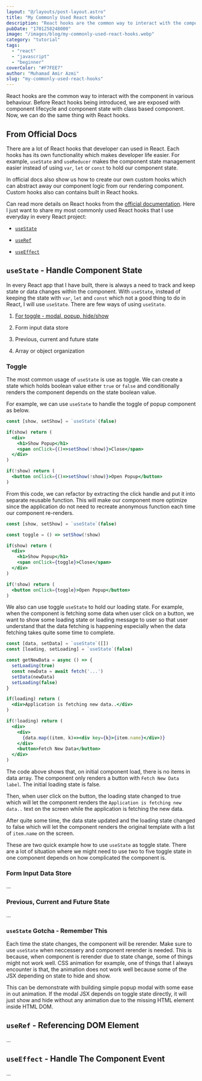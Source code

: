 ```yaml
---
layout: "@/layouts/post-layout.astro"
title: "My Commonly Used React Hooks"
description: "React hooks are the common way to interact with the component in various behaviour. Before React hooks being introduced, we are exposed with component lifecycle and component state with class based component. Now,  we can do the same thing with React hooks."
pubDate: "1701258248000"
image: "/images/blog/my-commonly-used-react-hooks.webp"
category: "tutorial"
tags: 
  - "react"
  - "javascript"
  - "beginner"
coverColor: "#F7FEE7"
author: "Muhamad Amir Azmi"
slug: "my-commonly-used-react-hooks"
---
```

React hooks are the common way to interact with the component in various behaviour. Before React hooks being introduced, we are exposed with component lifecycle and component state with class based component. Now,  we can do the same thing with React hooks.

## From Official Docs

There are a lot of React hooks that developer can used in React. Each hooks has its own functionality which makes developer life easier. For example, `useState` and `useReducer` makes the component state management easier instead of using `var`, `let` or `const` to hold our component state.

In official docs also show us how to create our own custom hooks which can abstract away our component logic from our rendering component. Custom hooks also can contains built in React hooks.

Can read more details on React hooks from the [official documentation](https://react.dev/). Here I just want to share my most commonly used React hooks that I use everyday in every React project:

- [`useState`](#`useState`)
- [`useRef`](#`useRef`)
- [`useEffect`](#`useEffect`)

    <a name="`useState`"></a>
## `useState` - Handle Component State

In every React app that I have built, there is always a need to track and keep state or data changes within the component. With `useState`, instead of keeping the state with `var`, `let` and `const` which not a good thing to do in React, I will use `useState`. There are few ways of using `useState`.

1. [For toggle - modal, popup, hide/show](#`useState`-toggle)
2. Form input data store
3. Previous, current and future state
4. Array or object organization

    <a name="`useState`-toggle"></a>
### Toggle

The most common usage of `useState` is use as toggle. We can create a state which holds boolean value either `true` or `false` and conditionally renders the component depends on the state boolean value.

For example, we can use `useState` to handle the toggle of popup component as below.

```jsx
const [show, setShow] = `useState`(false)

if(show) return (
  <div>
    <h1>Show Popup</h1>
    <span onClick={()=>setShow(!show)}>Close</span>
  </div>
)

if(!show) return (
  <button onClick={()=>setShow(!show)}>Open Popup</button>
)

```

From this code, we can refactor by extracting the click handle and put it into separate reusable function. This will make our component more optimize since the application do not need to recreate anonymous function each time our component re-renders.

```jsx
const [show, setShow] = `useState`(false)

const toggle = () => setShow(!show)

if(show) return (
  <div>
    <h1>Show Popup</h1>
    <span onClick={toggle}>Close</span>
  </div>
)

if(!show) return (
  <button onClick={toggle}>Open Popup</button>
)
```

We also can use toggle `useState` to hold our loading state. For example, when the component is fetching some data when user click on a button, we want to show some loading state or loading message to user so that user understand that the data fetching is happening especially when the data fetching takes quite some time to complete.

```jsx
const [data, setData] = `useState`([])
const [loading, setLoading] = `useState`(false)

const getNewData = async () => {
  setLoading(true)
  const newData = await fetch('...')
  setData(newData)
  setLoading(false)
}

if(loading) return (
  <div>Application is fetching new data..</div>
)

if(!loading) return (
  <div>
    <div>
      {data.map((item, k)=><div key={k}>{item.name}</div>)}
    </div>
    <button>Fetch New Data</button>
  </div>
)

```

The code above shows that, on initial component load, there is no items in data array. The component only renders a button with `Fetch New Data label`. The initial loading state is false.

Then, when user click on the button, the loading state changed to true which will let the component renders the `Application is fetching new data..` text on the screen while the application is fetching the new data.

After quite some time, the data state updated and the loading state changed to false which will let the component renders the original template with a list of `item.name` on the screen.

These are two quick example how to use `useState` as toggle state. There are a lot of situation where we might need to use two to five toggle state in one component depends on how complicated the component is.

### Form Input Data Store

…

### Previous, Current and Future State

…

### `useState` Gotcha - Remember This

Each time the state changes, the component will be rerender. Make sure to use `useState` when neccessery and component rerender is needed. This is because, when component is rerender due to state change, some of things might not work well. CSS animation for example, one of things that I always encounter is that, the animation does not work well because some of the JSX depending on state to hide and show.

This can be demonstrate with building simple popup modal with some ease in out animation. If the modal JSX depends on toggle state directly, it will just show and hide without any animation due to the missing HTML element inside HTML DOM.

## `useRef` - Referencing DOM Element
...
## `useEffect` - Handle The Component Event
...